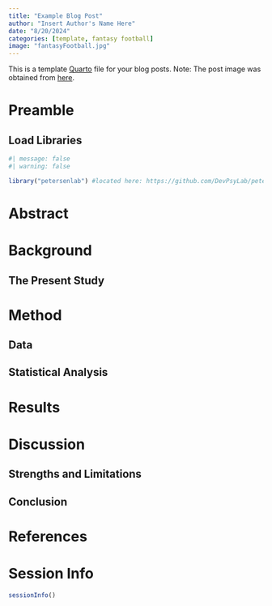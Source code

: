 ```yaml
---
title: "Example Blog Post"
author: "Insert Author's Name Here"
date: "8/20/2024"
categories: [template, fantasy football]
image: "fantasyFootball.jpg"
---
```


This is a template [Quarto](https://quarto.org) file for your blog posts.
Note: The post image was obtained from [here](https://commons.wikimedia.org/wiki/File:Fantasy_Football_-1.jpg).

# Preamble {#sec-preamble}

## Load Libraries {#sec-loadLibraries}

```r
#| message: false
#| warning: false

library("petersenlab") #located here: https://github.com/DevPsyLab/petersenlab
```

# Abstract {#sec-abstract}

# Background {#sec-background}

## The Present Study {#sec-presentStudy}

# Method {#sec-method}

## Data {#sec-data}

## Statistical Analysis {#sec-statisticalAnalysis}

# Results {#sec-results}

# Discussion {#sec-discussion}

## Strengths and Limitations {#sec-strenthgsLimitations}

## Conclusion {#sec-conclusion}

# References {#sec-references}

# Session Info {#sec-sessionInfo}

```r
sessionInfo()
```

